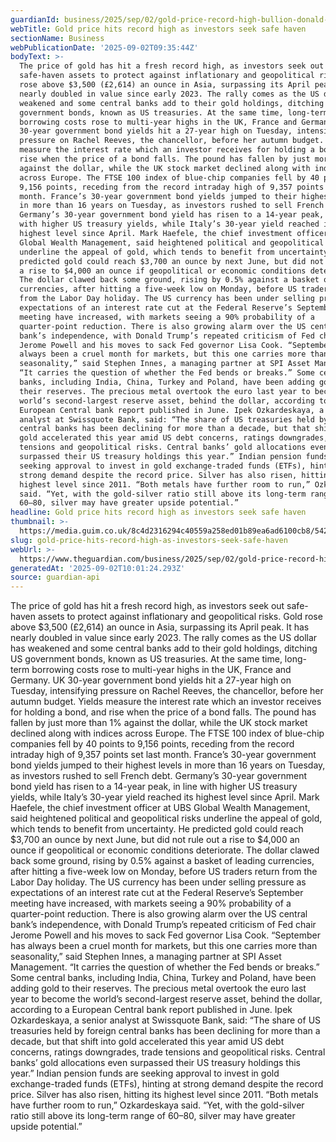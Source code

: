 ```yaml
---
guardianId: business/2025/sep/02/gold-price-record-high-bullion-donald-trump
webTitle: Gold price hits record high as investors seek safe haven
sectionName: Business
webPublicationDate: '2025-09-02T09:35:44Z'
bodyText: >-
  The price of gold has hit a fresh record high, as investors seek out
  safe-haven assets to protect against inflationary and geopolitical risks. Gold
  rose above $3,500 (£2,614) an ounce in Asia, surpassing its April peak. It has
  nearly doubled in value since early 2023. The rally comes as the US dollar has
  weakened and some central banks add to their gold holdings, ditching US
  government bonds, known as US treasuries. At the same time, long-term
  borrowing costs rose to multi-year highs in the UK, France and Germany. UK
  30-year government bond yields hit a 27-year high on Tuesday, intensifying
  pressure on Rachel Reeves, the chancellor, before her autumn budget. Yields
  measure the interest rate which an investor receives for holding a bond, and
  rise when the price of a bond falls. The pound has fallen by just more than 1%
  against the dollar, while the UK stock market declined along with indices
  across Europe. The FTSE 100 index of blue-chip companies fell by 40 points to
  9,156 points, receding from the record intraday high of 9,357 points set last
  month. France’s 30-year government bond yields jumped to their highest levels
  in more than 16 years on Tuesday, as investors rushed to sell French debt.
  Germany’s 30-year government bond yield has risen to a 14-year peak, in line
  with higher US treasury yields, while Italy’s 30-year yield reached its
  highest level since April. Mark Haefele, the chief investment officer at UBS
  Global Wealth Management, said heightened political and geopolitical risks
  underline the appeal of gold, which tends to benefit from uncertainty. He
  predicted gold could reach $3,700 an ounce by next June, but did not rule out
  a rise to $4,000 an ounce if geopolitical or economic conditions deteriorate.
  The dollar clawed back some ground, rising by 0.5% against a basket of leading
  currencies, after hitting a five-week low on Monday, before US traders return
  from the Labor Day holiday. The US currency has been under selling pressure as
  expectations of an interest rate cut at the Federal Reserve’s September
  meeting have increased, with markets seeing a 90% probability of a
  quarter-point reduction. There is also growing alarm over the US central
  bank’s independence, with Donald Trump’s repeated criticism of Fed chair
  Jerome Powell and his moves to sack Fed governor Lisa Cook. “September has
  always been a cruel month for markets, but this one carries more than
  seasonality,” said Stephen Innes, a managing partner at SPI Asset Management.
  “It carries the question of whether the Fed bends or breaks.” Some central
  banks, including India, China, Turkey and Poland, have been adding gold to
  their reserves. The precious metal overtook the euro last year to become the
  world’s second-largest reserve asset, behind the dollar, according to a
  European Central bank report published in June. Ipek Ozkardeskaya, a senior
  analyst at Swissquote Bank, said: “The share of US treasuries held by foreign
  central banks has been declining for more than a decade, but that shift into
  gold accelerated this year amid US debt concerns, ratings downgrades, trade
  tensions and geopolitical risks. Central banks’ gold allocations even
  surpassed their US treasury holdings this year.” Indian pension funds are
  seeking approval to invest in gold exchange-traded funds (ETFs), hinting at
  strong demand despite the record price. Silver has also risen, hitting its
  highest level since 2011. “Both metals have further room to run,” Ozkardeskaya
  said. “Yet, with the gold-silver ratio still above its long-term range of
  60–80, silver may have greater upside potential.”
headline: Gold price hits record high as investors seek safe haven
thumbnail: >-
  https://media.guim.co.uk/8c4d2316294c40559a258ed01b89ea6ad6100cb8/542_0_4640_3712/500.jpg
slug: gold-price-hits-record-high-as-investors-seek-safe-haven
webUrl: >-
  https://www.theguardian.com/business/2025/sep/02/gold-price-record-high-bullion-donald-trump
generatedAt: '2025-09-02T10:01:24.293Z'
source: guardian-api
---
```

The price of gold has hit a fresh record high, as investors seek out safe-haven assets to protect against inflationary and geopolitical risks. Gold rose above $3,500 (£2,614) an ounce in Asia, surpassing its April peak. It has nearly doubled in value since early 2023. The rally comes as the US dollar has weakened and some central banks add to their gold holdings, ditching US government bonds, known as US treasuries. At the same time, long-term borrowing costs rose to multi-year highs in the UK, France and Germany. UK 30-year government bond yields hit a 27-year high on Tuesday, intensifying pressure on Rachel Reeves, the chancellor, before her autumn budget. Yields measure the interest rate which an investor receives for holding a bond, and rise when the price of a bond falls. The pound has fallen by just more than 1% against the dollar, while the UK stock market declined along with indices across Europe. The FTSE 100 index of blue-chip companies fell by 40 points to 9,156 points, receding from the record intraday high of 9,357 points set last month. France’s 30-year government bond yields jumped to their highest levels in more than 16 years on Tuesday, as investors rushed to sell French debt. Germany’s 30-year government bond yield has risen to a 14-year peak, in line with higher US treasury yields, while Italy’s 30-year yield reached its highest level since April. Mark Haefele, the chief investment officer at UBS Global Wealth Management, said heightened political and geopolitical risks underline the appeal of gold, which tends to benefit from uncertainty. He predicted gold could reach $3,700 an ounce by next June, but did not rule out a rise to $4,000 an ounce if geopolitical or economic conditions deteriorate. The dollar clawed back some ground, rising by 0.5% against a basket of leading currencies, after hitting a five-week low on Monday, before US traders return from the Labor Day holiday. The US currency has been under selling pressure as expectations of an interest rate cut at the Federal Reserve’s September meeting have increased, with markets seeing a 90% probability of a quarter-point reduction. There is also growing alarm over the US central bank’s independence, with Donald Trump’s repeated criticism of Fed chair Jerome Powell and his moves to sack Fed governor Lisa Cook. “September has always been a cruel month for markets, but this one carries more than seasonality,” said Stephen Innes, a managing partner at SPI Asset Management. “It carries the question of whether the Fed bends or breaks.” Some central banks, including India, China, Turkey and Poland, have been adding gold to their reserves. The precious metal overtook the euro last year to become the world’s second-largest reserve asset, behind the dollar, according to a European Central bank report published in June. Ipek Ozkardeskaya, a senior analyst at Swissquote Bank, said: “The share of US treasuries held by foreign central banks has been declining for more than a decade, but that shift into gold accelerated this year amid US debt concerns, ratings downgrades, trade tensions and geopolitical risks. Central banks’ gold allocations even surpassed their US treasury holdings this year.” Indian pension funds are seeking approval to invest in gold exchange-traded funds (ETFs), hinting at strong demand despite the record price. Silver has also risen, hitting its highest level since 2011. “Both metals have further room to run,” Ozkardeskaya said. “Yet, with the gold-silver ratio still above its long-term range of 60–80, silver may have greater upside potential.”
